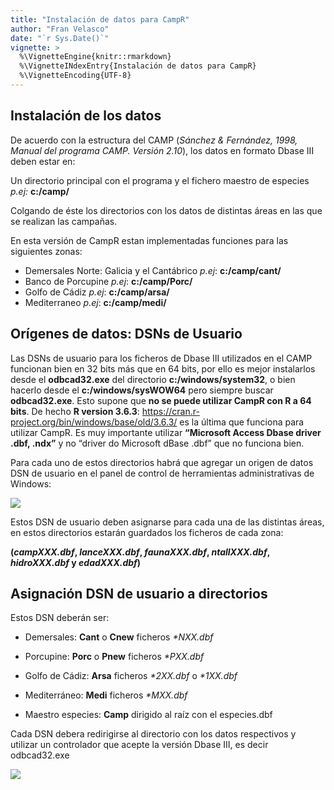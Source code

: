 ```yaml
---
title: "Instalación de datos para CampR"
author: "Fran Velasco"
date: "`r Sys.Date()`"
vignette: >
  %\VignetteEngine{knitr::rmarkdown}
  %\VignetteINdexEntry{Instalación de datos para CampR} 
  %\VignetteEncoding{UTF-8}
---
```


 Instalación de los datos 
------------

De acuerdo con la estructura del CAMP (<i>Sánchez & Fernández, 1998, Manual del programa CAMP. Versión 2.10</i>), los datos en formato Dbase III deben estar en:

Un directorio principal con el programa y el fichero maestro de especies <i>p.ej:</i> <b>c:/camp/</b> 

Colgando de éste los directorios con los datos de distintas áreas en las que se realizan las campañas.

En esta versión de CampR estan implementadas funciones para las siguientes zonas: 

- Demersales Norte: Galicia y el Cantábrico <i>p.ej</i>: <b>c:/camp/cant/</b>
- Banco de Porcupine <i>p.ej</i>: <b>c:/camp/Porc/</b>
- Golfo de Cádiz <i>p.ej</i>: <b>c:/camp/arsa/</b>
- Mediterraneo <i>p.ej</i>: <b>c:/camp/medi/</b>

 Orígenes de datos: DSNs de Usuario
------------

Las DSNs de usuario para los ficheros de Dbase III utilizados en el CAMP funcionan bien en 32 bits más que en 64 bits, por ello es mejor instalarlos desde el <b>odbcad32.exe</b> del directorio <b>c:/windows/system32</b>, o bien hacerlo desde el <b>c:/windows/sysWOW64</b> pero siempre buscar <b>odbcad32.exe</b>. Esto supone que <b>no se puede utilizar CampR con R a 64 bits</b>. De hecho <b>R version 3.6.3</b>:  <https://cran.r-project.org/bin/windows/base/old/3.6.3/> es la última que funciona para utilizar CampR. 
Es muy importante utilizar <b>"Microsoft Access Dbase driver .dbf, .ndx"</b> y no "driver do Microsoft dBase .dbf" que no funciona bien.

Para cada uno de estos directorios habrá que agregar un origen de datos DSN de usuario en el panel de control de herramientas administrativas de Windows: 

![](ODBC_CampR.png) 

Estos DSN de usuario deben asignarse para cada una de las distintas áreas, en estos directorios estarán guardados los ficheros de cada zona:

<B> (<i>campXXX.dbf</i>, <i>lanceXXX.dbf</i>, <i>faunaXXX.dbf</i>, <i>ntallXXX.dbf</i>, <i>hidroXXX.dbf</i> y <i>edadXXX.dbf</i>) </B>

## Asignación DSN de usuario a directorios

Estos DSN deberán ser:

- Demersales: <B>Cant</B> o <B>Cnew</B> ficheros <i>*NXX.dbf</i>
- Porcupine: <B>Porc</B> o <B>Pnew</B> ficheros <i>*PXX.dbf</i>
- Golfo de Cádiz: <B>Arsa</B> ficheros <i>\*2XX.dbf</i> o <i>\*1XX.dbf</i>
- Mediterráneo: <B>Medi</B> ficheros <i>*MXX.dbf</i>

- Maestro especies: <B>Camp</B> dirigido al raíz con el especies.dbf

Cada DSN debera redirigirse al directorio con los datos respectivos y utilizar un controlador que acepte la versión Dbase III, es decir odbcad32.exe

![](ODBC_CampR_2.png) 

